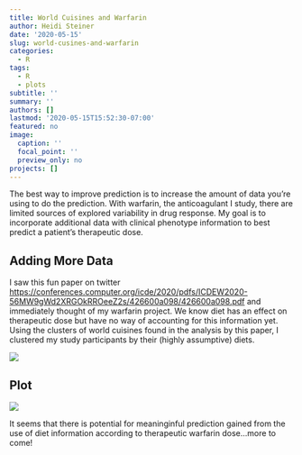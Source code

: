 ```yaml
---
title: World Cuisines and Warfarin
author: Heidi Steiner
date: '2020-05-15'
slug: world-cusines-and-warfarin
categories:
  - R
tags:
  - R
  - plots
subtitle: ''
summary: ''
authors: []
lastmod: '2020-05-15T15:52:30-07:00'
featured: no
image:
  caption: ''
  focal_point: ''
  preview_only: no
projects: []
---
```




The best way to improve prediction is to increase the amount of data you're using to do the prediction. With warfarin, the anticoagulant I study, there are limited sources of explored variability in drug response. My goal is to incorporate additional data with clinical phenotype information to best predict a patient's therapeutic dose. 

## Adding More Data
I saw this fun paper on twitter <https://conferences.computer.org/icde/2020/pdfs/ICDEW2020-56MW9gWd2XRGOkRROeeZ2s/426600a098/426600a098.pdf> and immediately thought of my warfarin project. We know diet has an effect on therapeutic dose but have no way of accounting for this information yet. Using the clusters of world cuisines found in the analysis by this paper, I clustered my study participants by their (highly assumptive) diets.

![](cuisines.png)



## Plot
![](food_plot.png)

It seems that there is potential for meaninginful prediction gained from the use of diet information according to therapeutic warfarin dose...more to come!